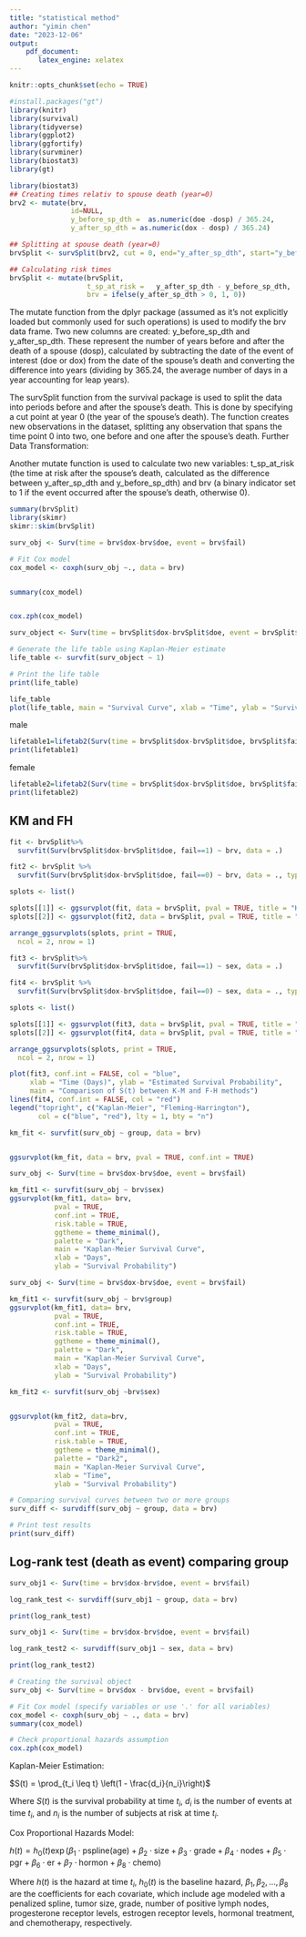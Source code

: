```yaml
---
title: "statistical method"
author: "yimin chen"
date: "2023-12-06"
output:
    pdf_document:
       latex_engine: xelatex
---
```



```r
knitr::opts_chunk$set(echo = TRUE)
```

```r
#install.packages("gt")
library(knitr)
library(survival)
library(tidyverse)
library(ggplot2)
library(ggfortify)
library(survminer)
library(biostat3)
library(gt)
```


```r
library(biostat3)
## Creating times relativ to spouse death (year=0)
brv2 <- mutate(brv,
               id=NULL,
               y_before_sp_dth =  as.numeric(doe -dosp) / 365.24,
               y_after_sp_dth = as.numeric(dox - dosp) / 365.24)

## Splitting at spouse death (year=0)
brvSplit <- survSplit(brv2, cut = 0, end="y_after_sp_dth", start="y_before_sp_dth", id="id",event="fail")

## Calculating risk times
brvSplit <- mutate(brvSplit,
                   t_sp_at_risk =   y_after_sp_dth - y_before_sp_dth,
                   brv = ifelse(y_after_sp_dth > 0, 1, 0))


```


The mutate function from the dplyr package (assumed as it's not explicitly loaded but commonly used for such operations) is used to modify the brv data frame.
Two new columns are created: y_before_sp_dth and y_after_sp_dth. These represent the number of years before and after the death of a spouse (dosp), calculated by subtracting the date of the event of interest (doe or dox) from the date of the spouse's death and converting the difference into years (dividing by 365.24, the average number of days in a year accounting for leap years).


The survSplit function from the survival package is used to split the data into periods before and after the spouse's death. This is done by specifying a cut point at year 0 (the year of the spouse's death).
The function creates new observations in the dataset, splitting any observation that spans the time point 0 into two, one before and one after the spouse's death.
Further Data Transformation:

Another mutate function is used to calculate two new variables: t_sp_at_risk (the time at risk after the spouse's death, calculated as the difference between y_after_sp_dth and y_before_sp_dth) and brv (a binary indicator set to 1 if the event occurred after the spouse's death, otherwise 0).

```r
summary(brvSplit)
library(skimr)
skimr::skim(brvSplit)

```


```r


surv_obj <- Surv(time = brv$dox-brv$doe, event = brv$fail)

# Fit Cox model
cox_model <- coxph(surv_obj ~., data = brv)


summary(cox_model)


cox.zph(cox_model)

```


```r


surv_object <- Surv(time = brvSplit$dox-brvSplit$doe, event = brvSplit$fail)

# Generate the life table using Kaplan-Meier estimate
life_table <- survfit(surv_object ~ 1)

# Print the life table
print(life_table)

life_table
plot(life_table, main = "Survival Curve", xlab = "Time", ylab = "Survival Probability")

```

male
```r
lifetable1=lifetab2(Surv(time = brvSplit$dox-brvSplit$doe, brvSplit$fail==1) ~ 1, brvSplit[brvSplit$sex==1,], breaks = seq(0, 3000, by = 300))
print(lifetable1)
```



\newpage
female
```r
lifetable2=lifetab2(Surv(time = brvSplit$dox-brvSplit$doe, brvSplit$fail==1) ~ 1, brvSplit[brvSplit$sex==2,], breaks = seq(0, 3000, by = 300))
print(lifetable2)
```



## KM and FH 
```r
fit <- brvSplit%>%
  survfit(Surv(brvSplit$dox-brvSplit$doe, fail==1) ~ brv, data = .)

fit2 <- brvSplit %>%
  survfit(Surv(brvSplit$dox-brvSplit$doe, fail==0) ~ brv, data = ., type = "fleming")

splots <- list()

splots[[1]] <- ggsurvplot(fit, data = brvSplit, pval = TRUE, title = "Kaplan-Meier")
splots[[2]] <- ggsurvplot(fit2, data = brvSplit, pval = TRUE, title = "Fleming-Harrington")

arrange_ggsurvplots(splots, print = TRUE,
  ncol = 2, nrow = 1)
```


```r
fit3 <- brvSplit%>%
  survfit(Surv(brvSplit$dox-brvSplit$doe, fail==1) ~ sex, data = .)

fit4 <- brvSplit %>%
  survfit(Surv(brvSplit$dox-brvSplit$doe, fail==0) ~ sex, data = ., type = "fleming")

splots <- list()

splots[[1]] <- ggsurvplot(fit3, data = brvSplit, pval = TRUE, title = "Kaplan-Meier")
splots[[2]] <- ggsurvplot(fit4, data = brvSplit, pval = TRUE, title = "Fleming-Harrington")

arrange_ggsurvplots(splots, print = TRUE,
  ncol = 2, nrow = 1)
```


```r
plot(fit3, conf.int = FALSE, col = "blue",
     xlab = "Time (Days)", ylab = "Estimated Survival Probability",
     main = "Comparison of S(t) between K-M and F-H methods")
lines(fit4, conf.int = FALSE, col = "red")
legend("topright", c("Kaplan-Meier", "Fleming-Harrington"),
       col = c("blue", "red"), lty = 1, bty = "n")
```



\newpage


```r


km_fit <- survfit(surv_obj ~ group, data = brv)


ggsurvplot(km_fit, data = brv, pval = TRUE, conf.int = TRUE)

```

```r
surv_obj <- Surv(time = brv$dox-brv$doe, event = brv$fail)

km_fit1 <- survfit(surv_obj ~ brv$sex)
ggsurvplot(km_fit1, data= brv,                  
           pval = TRUE,                
           conf.int = TRUE,           
           risk.table = TRUE,          
           ggtheme = theme_minimal(),  
           palette = "Dark",         
           main = "Kaplan-Meier Survival Curve", 
           xlab = "Days",              
           ylab = "Survival Probability") 
```

```r
surv_obj <- Surv(time = brv$dox-brv$doe, event = brv$fail)

km_fit1 <- survfit(surv_obj ~ brv$group)
ggsurvplot(km_fit1, data= brv,                  
           pval = TRUE,                
           conf.int = TRUE,           
           risk.table = TRUE,          
           ggtheme = theme_minimal(),  
           palette = "Dark",         
           main = "Kaplan-Meier Survival Curve", 
           xlab = "Days",              
           ylab = "Survival Probability") 
```

```r
km_fit2 <- survfit(surv_obj ~brv$sex)


ggsurvplot(km_fit2, data=brv,                  
           pval = TRUE,                
           conf.int = TRUE,           
           risk.table = TRUE,          
           ggtheme = theme_minimal(),  
           palette = "Dark2",         
           main = "Kaplan-Meier Survival Curve", 
           xlab = "Time",              
           ylab = "Survival Probability") 
```

```r
# Comparing survival curves between two or more groups
surv_diff <- survdiff(surv_obj ~ group, data = brv)

# Print test results
print(surv_diff)

```


## Log-rank test (death as event) comparing group
```r
surv_obj1 <- Surv(time = brv$dox-brv$doe, event = brv$fail)

log_rank_test <- survdiff(surv_obj1 ~ group, data = brv)

print(log_rank_test)
```

```r
surv_obj1 <- Surv(time = brv$dox-brv$doe, event = brv$fail)

log_rank_test2 <- survdiff(surv_obj1 ~ sex, data = brv)

print(log_rank_test2)
```

```r
# Creating the survival object
surv_obj <- Surv(time = brv$dox - brv$doe, event = brv$fail)

# Fit Cox model (specify variables or use '.' for all variables)
cox_model <- coxph(surv_obj ~ ., data = brv)
summary(cox_model)

# Check proportional hazards assumption
cox.zph(cox_model)
```


Kaplan-Meier Estimation:


$S(t) = \prod_{t_i \leq t} \left(1 - \frac{d_i}{n_i}\right)$


Where $S(t)$ is the survival probability at time $t_i$, $d_i$ is the number of events at time $t_i$, and $n_i$ is the number of subjects at risk at time $t_i$.


Cox Proportional Hazards Model:


$h(t) = h_0(t) \exp(\beta_1 \cdot \text{pspline(age)} + \beta_2 \cdot \text{size} + \beta_3 \cdot \text{grade} + \beta_4 \cdot \text{nodes} + \beta_5 \cdot \text{pgr} + \beta_6 \cdot \text{er} + \beta_7 \cdot \text{hormon} + \beta_8 \cdot \text{chemo})$


Where $h(t)$ is the hazard at time $t_i$, $h_0(t)$ is the baseline hazard, $\beta_1, \beta_2, ..., \beta_8$ are the coefficients for each covariate, which include age modeled with a penalized spline, tumor size, grade, number of positive lymph nodes, progesterone receptor levels, estrogen receptor levels, hormonal treatment, and chemotherapy, respectively.
